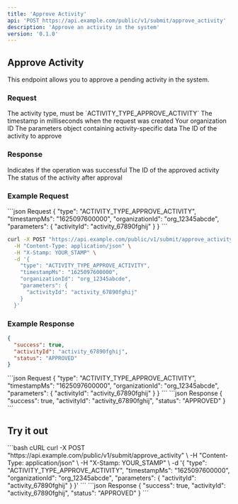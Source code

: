 ```yaml
---
title: 'Approve Activity'
api: 'POST https://api.example.com/public/v1/submit/approve_activity'
description: 'Approve an activity in the system'
version: '0.1.0'
---
```


## Approve Activity

This endpoint allows you to approve a pending activity in the system.

### Request

<ParamField body="type" type="string" required>
  The activity type, must be `ACTIVITY_TYPE_APPROVE_ACTIVITY`
</ParamField>

<ParamField body="timestampMs" type="string" required>
  The timestamp in milliseconds when the request was created
</ParamField>

<ParamField body="organizationId" type="string" required>
  Your organization ID
</ParamField>

<ParamField body="parameters" type="object" required>
  The parameters object containing activity-specific data
</ParamField>

<ParamField body="parameters.activityId" type="string" required>
  The ID of the activity to approve
</ParamField>

### Response

<ResponseField name="success" type="boolean">
  Indicates if the operation was successful
</ResponseField>

<ResponseField name="activityId" type="string">
  The ID of the approved activity
</ResponseField>

<ResponseField name="status" type="string">
  The status of the activity after approval
</ResponseField>

### Example Request

<CodeGroup>
```json Request
{
  "type": "ACTIVITY_TYPE_APPROVE_ACTIVITY",
  "timestampMs": "1625097600000",
  "organizationId": "org_12345abcde",
  "parameters": {
    "activityId": "activity_67890fghij"
  }
}
```

```bash cURL
curl -X POST "https://api.example.com/public/v1/submit/approve_activity" \
  -H "Content-Type: application/json" \
  -H "X-Stamp: YOUR_STAMP" \
  -d '{
    "type": "ACTIVITY_TYPE_APPROVE_ACTIVITY",
    "timestampMs": "1625097600000",
    "organizationId": "org_12345abcde",
    "parameters": {
      "activityId": "activity_67890fghij"
    }
  }'
```
</CodeGroup>

### Example Response

```json
{
  "success": true,
  "activityId": "activity_67890fghij",
  "status": "APPROVED"
}
```

<RequestExample>
```json Request
{
  "type": "ACTIVITY_TYPE_APPROVE_ACTIVITY",
  "timestampMs": "1625097600000",
  "organizationId": "org_12345abcde",
  "parameters": {
    "activityId": "activity_67890fghij"
  }
}
```
</RequestExample>

<ResponseExample>
```json Response
{
  "success": true,
  "activityId": "activity_67890fghij",
  "status": "APPROVED"
}
```
</ResponseExample>

## Try it out

<ApiRequestExample>
```bash cURL
curl -X POST "https://api.example.com/public/v1/submit/approve_activity" \
  -H "Content-Type: application/json" \
  -H "X-Stamp: YOUR_STAMP" \
  -d '{
    "type": "ACTIVITY_TYPE_APPROVE_ACTIVITY",
    "timestampMs": "1625097600000",
    "organizationId": "org_12345abcde",
    "parameters": {
      "activityId": "activity_67890fghij"
    }
  }'
```
</ApiRequestExample>

<ApiResponseExample>
```json Response
{
  "success": true,
  "activityId": "activity_67890fghij",
  "status": "APPROVED"
}
```
</ApiResponseExample>
